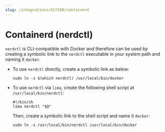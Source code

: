 ```yaml
---
slug: /integrations/417190/containerd
---
```


# Containerd (nerdctl)

`nerdctl` is CLI-compatible with Docker and therefore can be used by creating a symbolic link to the `nerdctl` executable in your system path and naming it `docker`.

- To use `nerdctl` directly, create a symbolic link as below:

    ```shell
    sudo ln -s $(which nerdctl) /usr/local/bin/docker
    ```

- To use `nerdctl` via `lima`, create the following shell script at `/usr/local/bin/nerdctl`:

    ```shell
    #!/bin/sh
    lima nerdctl "$@"
    ```

    Then, create a symbolic link to the shell script and name it `docker`:

    ```shell
    sudo ln -s /usr/local/bin/nerdctl /usr/local/bin/docker
    ```
